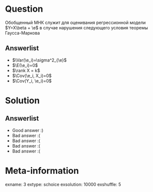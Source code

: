 Question
========
Обобщенный МНК служит для оценивания регрессионной модели $Y=X\beta + \e$ в случае нарушения следующего условия теоремы Гаусса-Маркова



Answerlist
----------
*  $\Var(\e_i)=\sigma^2_{\e}$
*  $\E(\e_i)=0$
*  $\rank X = k$
*  $\Cov(\e_i, X_i)=0$
*  $\Cov(Y_i, \e_i)=0$

Solution
========

Answerlist
----------
*  Good answer :)
*  Bad answer :(
*  Bad answer :(
*  Bad answer :(
*  Bad answer :(

Meta-information
================
exname: 3
extype: schoice
exsolution: 10000
exshuffle: 5

